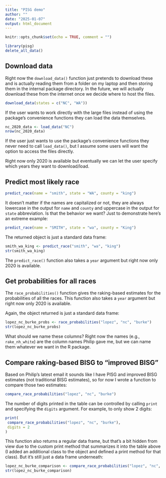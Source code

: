 ```yaml
---
title: "PISG demo"
author: ""
date: "2025-01-07"
output: html_document
---
```


```r
knitr::opts_chunk$set(echo = TRUE, comment = "")
```



```r
library(pisg)
delete_all_data()
```

## Download data

Right now the `download_data()` function just pretends to download these and is
actually reading them from a folder on my laptop and then storing them in the
internal package directory. In the future, we will actually download these from
the internet once we decide where to host the files. 

```r
download_data(states = c("NC", "WA")) 
```

If the user wants to work directly with the large files instead of using the
package's convenience functions they can load the data themselves. 

```r
nc_2020_data <- load_data("NC")
nrow(nc_2020_data)
```
If the user just wants to use the package's convenience functions they never 
need to call `load_data()`, but I assume some users will want the option to 
access the files directly. 

Right now only 2020 is available but eventually we can let the user specify
which years they want to download/load. 


## Predict most likely race

```r
predict_race(name = "smith", state = "WA", county = "king")
```

It doesn't matter if the names are capitalized or not, they are always lowercase
in the output for `name` and `county` and uppercase in the output for `state`
abbreviation. Is that the behavior we want? Just to demonstrate here's an
extreme example:

```r
predict_race(name = "SMITH", state = "wa", county = "King")
```

The returned object is just a standard data frame: 

```r
smith_wa_king <- predict_race("smith", "wa", "king")
str(smith_wa_king)
```

The `predict_race()` function also takes a `year` argument but right now only
2020 is available. 

## Get probabilities for all races

The `race_probabilities()` function gives the raking-based estimates for the
probabilities of all the races. This function also takes a `year` argument but
right now only 2020 is available.

Again, the object returned is just a standard data frame: 

```r
lopez_nc_burke_probs <- race_probabilities("lopez", "nc", "burke")
str(lopez_nc_burke_probs)
```

What should we name these columns? Right now the names (e.g., `rake_nh_white`)
are the column names Philip gave me, but we can name them whatever we want in
the R package.

## Compare raking-based BISG to "improved BISG"

Based on Philip's latest email it sounds like I have PISG and improved BISG
estimates (not traditional BISG estimates), so for now I wrote a function to 
compare those two estimates:  

```r
compare_race_probabilities("lopez", "nc", "burke")
```

The number of digits printed in the table can be controlled by calling `print`
and specifying the `digits` argument. For example, to only show 2 digits:

```r
print(
 compare_race_probabilities("lopez", "nc", "burke"),
 digits = 2
)
```

This function also returns a regular data frame, but that's a bit hidden from
view due to the custom print method that summarizes it into the table above (I
added an additional class to the object and defined a print method for that
class). But it's still just a data frame underneath:

```r
lopez_nc_burke_comparison <- compare_race_probabilities("lopez", "nc", "burke")
str(lopez_nc_burke_comparison)
```

